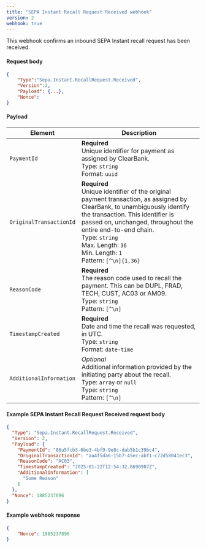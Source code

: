```yaml
---
title: "SEPA Instant Recall Request Received webhook"
version: 2
webhook: true
---
```


This webhook confirms an inbound SEPA Instant recall request has been received.

#### Request body

```json
{
    "Type":"Sepa.Instant.RecallRequest.Received",
    "Version":2,
    "Payload": {...},
    "Nonce":
}
```

#### Payload
| Element                 | Description     |
|-------------------------|-----------------|
|`PaymentId` |**Required**<br />Unique identifier for payment as assigned by ClearBank.<br/>Type: `string` <br/>Format: `uuid`|
|`OriginalTransactionId` |**Required**<br />Unique identifier of the original payment transaction, as assigned by ClearBank, to unambiguously identify the transaction. This identifier is passed on, unchanged, throughout the entire end-to-end chain.<br/>Type: `string`<br/>Max. Length: `36`<br/>Min. Length: `1`<br/>Pattern: `[^\n]{1,36}` |
|`ReasonCode` |**Required**<br />The reason code used to recall the payment. This can be DUPL, FRAD, TECH, CUST, AC03 or AM09.<br/>Type: `string`<br/>Pattern: `[^\n]`|
|`TimestampCreated` |**Required**<br />Date and time the recall was requested, in UTC.<br/>Type: `string`<br/>Format: `date-time`|
|`AdditionalInformation` |_Optional_<br/>Additional information provided by the initiating party about the recall.<br/>Type: `array` or `null`<br />Type: `string`<br/>Pattern: `[^\n]`|

#### Example SEPA Instant Recall Request Received request body

```json
{
  "Type": "Sepa.Instant.RecallRequest.Received",
  "Version": 2,
  "Payload": {
    "PaymentId": "86a5fcb3-6be3-4bf9-9e8c-dab5b1c39bc4",
    "OriginalTransactionId": "aa4f5da6-15b7-45ec-abf1-c72d58041ec3",
    "ReasonCode": "AC03",
    "TimestampCreated": "2025-01-22T12:54:32.8690907Z",
    "AdditionalInformation": [
      "Some Reason"
    ]
  },
  "Nonce": 1885237896
}
```

#### Example webhook response
```json
{
    "Nonce": 1885237896
}
```
